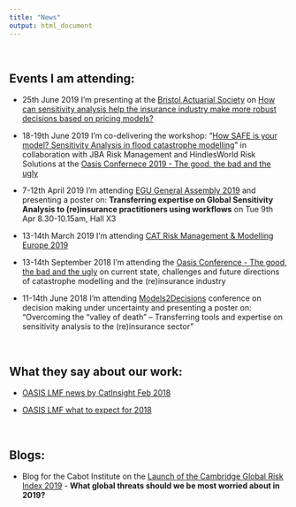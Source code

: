 ```yaml
---
title: "News"
output: html_document
---
```


<br> 

## Events I am attending:

- 25th June 2019 I'm presenting at the [Bristol Actuarial Society](http://www.bristolactuaries.org/) on <a href="VNoacco_GSA_pricing_BAS.pdf#" class="download" title="GSA_pricing">How can sensitivity analysis help the insurance industry make more robust decisions based on pricing models?</a>


- 18-19th June 2019 I'm co-delivering the workshop: "<a href="Noacco_OASIS_2019.pdf#" class="download" title="GSA_JBA_flood">How SAFE is your model? Sensitivity Analysis in flood catastrophe modelling</a>" in collaboration with JBA Risk Management and HindlesWorld Risk Solutions at the [Oasis Confernece 2019 - The good, the bad and the ugly](https://oasislmf.org/events/oasis-conference-good-bad-and-ugly)


- 7-12th April 2019 I'm attending [EGU General Assembly 2019](https://www.egu2019.eu/) and presenting a poster on: **Transferring expertise on Global Sensitivity Analysis to (re)insurance practitioners using workflows** on Tue 9th Apr 8.30-10.15am, Hall X3

- 13-14th March 2019 I'm attending [CAT Risk Management & Modelling Europe 2019](http://catrisklondon.aventedge.com/)

- 13-14th September 2018 I'm attending the [Oasis Conference - The good, the bad and the ugly](https://oasislmf.org/events/oasis-conference-good-bad-and-ugly) on current state, challenges and future directions of catastrophe modelling and the (re)insurance industry

- 11-14th June 2018 I'm attending [Models2Decisions](http://blogs.exeter.ac.uk/models2decisions/events/m2d-2018-annual-conference/) conference on decision making under uncertainty and presenting a poster on: "Overcoming the “valley of death” – Transferring tools and expertise on sensitivity analysis to the (re)insurance sector"

<br>


## What they say about our work:

- [OASIS LMF news by CatInsight Feb 2018](https://oasislmf.org/news/february-article)

- [OASIS LMF what to expect for 2018](https://oasislmf.org/application/files/3815/1991/6580/OasisNewsletter_FEBRUARY_2018.pdf)

<br>

## Blogs:
- Blog for the Cabot Institute on the [Launch of the Cambridge Global Risk Index 2019](http://cabot-institute.blogspot.com/2019/01/what-global-threats-should-we-be-most.html) - **What global threats should we be most worried about in 2019?**


<br>
<br>

